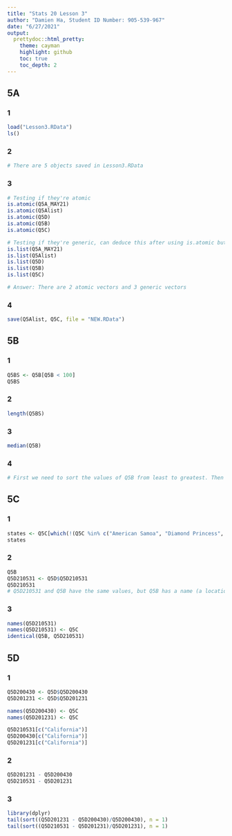 ```yaml
---
title: "Stats 20 Lesson 3"
author: "Damien Ha, Student ID Number: 905-539-967"
date: "6/27/2021"
output: 
  prettydoc::html_pretty:
    theme: cayman
    highlight: github
    toc: true
    toc_depth: 2
---
```




## 5A

### 1

```r

load("Lesson3.RData")
ls()

```

### 2

```r

# There are 5 objects saved in Lesson3.RData

```

### 3

```r

# Testing if they're atomic
is.atomic(Q5A_MAY21)
is.atomic(Q5Alist)
is.atomic(Q5D)
is.atomic(Q5B)
is.atomic(Q5C)

# Testing if they're generic, can deduce this after using is.atomic but now trying it the other way around
is.list(Q5A_MAY21)
is.list(Q5Alist)
is.list(Q5D)
is.list(Q5B)
is.list(Q5C)

# Answer: There are 2 atomic vectors and 3 generic vectors

```

### 4

```r


save(Q5Alist, Q5C, file = "NEW.RData")


```




## 5B

### 1

```r


Q5BS <- Q5B[Q5B < 100]
Q5BS


```

### 2

```r

length(Q5BS)

```

### 3

```r

median(Q5B)

```

### 4

```r

# First we need to sort the values of Q5B from least to greatest. Then we need to locate the value in the middle. We can observe that Q5B has length 58. 58 is even, so the middle is shared by 2 values, in this case the 29th and 30th values. The median would be the average (the arithmetic mean) of these two values. If the length was odd, there would be a single value in the middle which would be the median


```




## 5C

### 1

```r


states <- Q5C[which(!(Q5C %in% c("American Samoa", "Diamond Princess", "District of Columbia", "Guam", "Grand Princess", "Northern Mariana Islands", "Puerto Rico", "Virgin Islands")))]
states


```

### 2

```r

Q5B
Q5D210531 <- Q5D$Q5D210531
Q5D210531
# Q5D210531 and Q5B have the same values, but Q5B has a name (a location) corresponding to each value while Q5D210531 has the numbers alone

```

### 3

```r

names(Q5D210531)
names(Q5D210531) <- Q5C 
identical(Q5B, Q5D210531)

```




## 5D

### 1

```r

Q5D200430 <- Q5D$Q5D200430
Q5D201231 <- Q5D$Q5D201231

names(Q5D200430) <- Q5C 
names(Q5D201231) <- Q5C 

Q5D210531[c("California")]
Q5D200430[c("California")]
Q5D201231[c("California")]

```

### 2

```r


Q5D201231 - Q5D200430 
Q5D210531 - Q5D201231


```



### 3
```r

library(dplyr)
tail(sort((Q5D201231 - Q5D200430)/Q5D200430), n = 1)
tail(sort((Q5D210531 - Q5D201231)/Q5D201231), n = 1)

```


